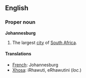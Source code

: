 ==English==

===Proper noun===
{{wikipedia}}
'''Johannesburg'''
# The largest [[city]] of [[South Africa]].

====Translations====

*[[French]]: Johannesburg
*[[Xhosa]]: iRhawuti, eRhawutini (''loc.'')